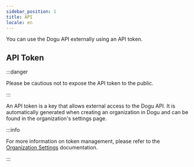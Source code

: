 ```yaml
---
sidebar_position: 1
title: API
locale: en
---
```


You can use the Dogu API externally using an API token.

## API Token

:::danger

Please be cautious not to expose the API token to the public.

:::

An API token is a key that allows external access to the Dogu API. It is automatically generated when creating an organization in Dogu and can be found in the organization's settings page.

:::info

For more information on token management, please refer to the [Organization Settings](/management/organization/settings) documentation.

:::
